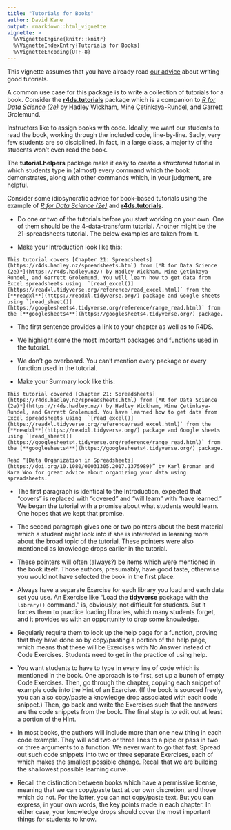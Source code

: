 ```yaml
---
title: "Tutorials for Books"
author: David Kane
output: rmarkdown::html_vignette
vignette: >
  %\VignetteEngine{knitr::knitr}
  %\VignetteIndexEntry{Tutorials for Books}
  %\VignetteEncoding{UTF-8}
---
```



This vignette assumes that you have already read [our advice](instructions.html) about writing good tutorials.

A common use case for this package is to write a collection of tutorials for a book. Consider the [**r4ds.tutorials**](https://ppbds.github.io/r4ds.tutorials/) package which is a companion to [*R for Data Science (2e)*](https://r4ds.hadley.nz/) by Hadley Wickham, Mine Çetinkaya-Rundel, and Garrett Grolemund.

Instructors like to assign books with code. Ideally, we want our students to read the book, working through the included code, line-by-line. Sadly, very few students are so disciplined. In fact, in a large class, a majority of the students won't even read the book.

The **tutorial.helpers** package make it easy to create a *structured* tutorial in which students type in (almost) every command which the book demonstrates, along with other commands which, in your judgment, are helpful. 

Consider some idiosyncratic advice for book-based tutorials using the example of [*R for Data Science (2e)*](https://r4ds.hadley.nz/) and [**r4ds.tutorials**](https://ppbds.github.io/r4ds.tutorials/).

* Do one or two of the tutorials before you start working on your own. One of them should be the 4-data-transform tutorial. Another might be the 21-spreadsheets tutorial. The below examples are taken from it.

* Make your Introduction look like this:

````
This tutorial covers [Chapter 21: Spreadsheets](https://r4ds.hadley.nz/spreadsheets.html) from [*R for Data Science (2e)*](https://r4ds.hadley.nz/) by Hadley Wickham, Mine Çetinkaya-Rundel, and Garrett Grolemund. You will learn how to get data from Excel spreadsheets using  `[read_excel()](https://readxl.tidyverse.org/reference/read_excel.html)` from the [**readxl**](https://readxl.tidyverse.org/) package and Google sheets using `[read_sheet()](https://googlesheets4.tidyverse.org/reference/range_read.html)` from the [**googlesheets4**](https://googlesheets4.tidyverse.org/) package.
````

  - The first sentence provides a link to your chapter as well as to R4DS.
  - We highlight some the most important packages and functions used in the tutorial.
  - We don't go overboard. You can't mention every package or every function used in the tutorial.


* Make your Summary look like this:

````
This tutorial covered [Chapter 21: Spreadsheets](https://r4ds.hadley.nz/spreadsheets.html) from [*R for Data Science (2e)*](https://r4ds.hadley.nz/) by Hadley Wickham, Mine Çetinkaya-Rundel, and Garrett Grolemund. You have learned how to get data from Excel spreadsheets using  `[read_excel()](https://readxl.tidyverse.org/reference/read_excel.html)` from the [**readxl**](https://readxl.tidyverse.org/) package and Google sheets using `[read_sheet()](https://googlesheets4.tidyverse.org/reference/range_read.html)` from the [**googlesheets4**](https://googlesheets4.tidyverse.org/) package.

Read “[Data Organization in Spreadsheets](https://doi.org/10.1080/00031305.2017.1375989)” by Karl Broman and Kara Woo for great advice about organizing your data using spreadsheets.
````

  - The first paragraph is identical to the Introduction, expected that "covers" is replaced with "covered" and "will learn" with "have learned." We began the tutorial with a promise about what students would learn. One hopes that we kept that promise.
  - The second paragraph gives one or two pointers about the best material which a student might look into if she is interested in learning more about the broad topic of the tutorial. These pointers were also mentioned as knowledge drops earlier in the tutorial.
  - These pointers will often (always?) be items which were mentioned in the book itself. Those authors, presumably, have good taste, otherwise you would not have selected the book in the first place.

* Always have a separate Exercise for each library you load and each data set you use. An Exercise like "Load the **tidyverse** package with the `library()` command." is, obviously, not difficult for students. But it forces them to practice loading libraries, which many students forget, and it provides us with an opportunity to drop some knowledge.

* Regularly require them to look up the help page for a function, proving that they have done so by copy/pasting a portion of the help page, which means that these will be Exercises with No Answer instead of Code Exercises. Students need to get in the practice of using help.

* You want students to have to type in every line of code which is mentioned in the book. One approach is to first, set up a bunch of empty Code Exercises. Then, go through the chapter, copying each snippet of example code into the Hint of an Exercise. (If the book is sourced freely, you can also copy/paste a knowledge drop associated with each code snippet.) Then, go back and write the Exercises such that the answers are the code snippets from the book. The final step is to edit out at least a portion of the Hint.

* In most books, the authors will include more than one new thing in each code example. They will add two or three lines to a pipe or pass in two or three arguments to a function. We never want to go that fast. Spread out such code snippets into two or three separate Exercises, each of which makes the smallest possible change. Recall that we are building the shallowest possible learning curve. 

* Recall the distinction between books which have a permissive license, meaning that we can copy/paste text at our own discretion, and those which do not. For the latter, you can not copy/paste text. But you can express, in your own words, the key points made in each chapter. In either case, your knowledge drops should cover the most important things for students to know.





